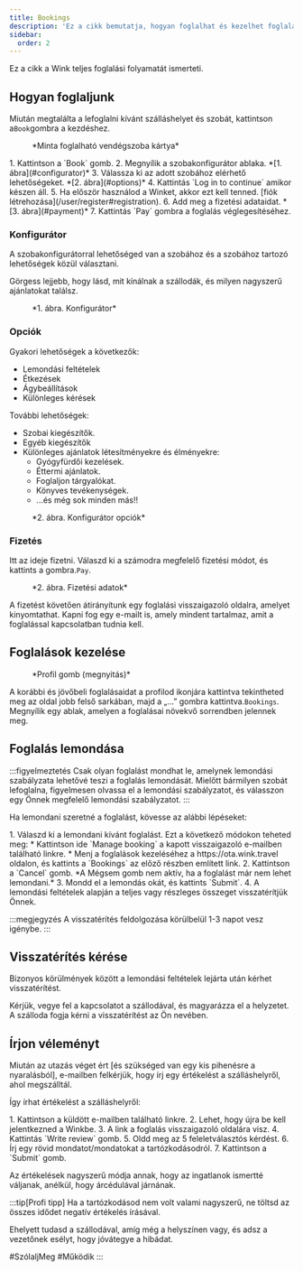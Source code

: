 ```yaml
---
title: Bookings
description: 'Ez a cikk bemutatja, hogyan foglalhat és kezelhet foglalásokat a Wink-en.'
sidebar:
  order: 2
---
```


Ez a cikk a Wink teljes foglalási folyamatát ismerteti.

## Hogyan foglaljunk

Miután megtalálta a lefoglalni kívánt szálláshelyet és szobát, kattintson a`Book`gombra a kezdéshez.

<figure>
  <CloudinaryImage width="350" height="819" resize="scale" quality="best" alt="Foglalható vendégszoba kártya" src="academy/guest-room-card" errorImage="noimage_opaque_nyrtl0.png" />

  <figcaption>*Minta foglalható vendégszoba kártya*</figcaption>
</figure>


<Steps>
  1. Kattintson a `Book` gomb.
  2. Megnyílik a szobakonfigurátor ablaka. *[1. ábra](#configurator)*
  3. Válassza ki az adott szobához elérhető lehetőségeket. *[2. ábra](#options)*
  4. Kattintás `Log in to continue` amikor készen áll.
  5. Ha először használod a Winket, akkor ezt kell tenned. [fiók létrehozása](/user/register#registration).
  6. Add meg a fizetési adataidat. *[3. ábra](#payment)*
  7. Kattintás `Pay` gombra a foglalás véglegesítéséhez.
</Steps>


### Konfigurátor

A szobakonfigurátorral lehetőséged van a szobához és a szobához tartozó lehetőségek közül választani.

Görgess lejjebb, hogy lásd, mit kínálnak a szállodák, és milyen nagyszerű ajánlatokat találsz.

<figure>
  <CloudinaryImage width="700" height="1176" resize="scale" quality="best" alt="Szobakonfigurátor" src="academy/room-configurator-1" errorImage="noimage_opaque_nyrtl0.png" />

  <figcaption>*1. ábra. Konfigurátor*</figcaption>
</figure>


### Opciók

Gyakori lehetőségek a következők:

* Lemondási feltételek
* Étkezések
* Ágybeállítások
* Különleges kérések

További lehetőségek:

* Szobai kiegészítők.
* Egyéb kiegészítők
* Különleges ajánlatok létesítményekre és élményekre:
  * Gyógyfürdői kezelések.
  * Éttermi ajánlatok.
  * Foglaljon tárgyalókat.
  * Könyves tevékenységek.
  * ...és még sok minden más!!

<figure>
  <CloudinaryImage width="700" height="1176" resize="scale" quality="best" alt="Szobakonfigurátor" src="academy/room-configurator-2" errorImage="noimage_opaque_nyrtl0.png" />

  <figcaption>*2. ábra. Konfigurátor opciók*</figcaption>
</figure>


### Fizetés

Itt az ideje fizetni. Válaszd ki a számodra megfelelő fizetési módot, és kattints a gombra.`Pay`.

<figure>
  <CloudinaryImage width="700" height="1141" resize="scale" quality="best" alt="Fizetési adatok" src="academy/payment-modal" errorImage="noimage_opaque_nyrtl0.png" />

  <figcaption>*2. ábra. Fizetési adatok*</figcaption>
</figure>


A fizetést követően átirányítunk egy foglalási visszaigazoló oldalra, amelyet kinyomtathat.
Kapni fog egy e-mailt is, amely mindent tartalmaz, amit a foglalással kapcsolatban tudnia kell.

## Foglalások kezelése

<figure>
  <CloudinaryImage width="350" height="404" resize="scale" quality="best" alt="Fiók gomb hitelesítés után" src="academy/account-button-auth-open" errorImage="noimage_opaque_nyrtl0.png" />

  <figcaption>*Profil gomb (megnyitás)*</figcaption>
</figure>


A korábbi és jövőbeli foglalásaidat a profilod ikonjára kattintva tekintheted meg az oldal jobb felső sarkában, majd a „…” gombra kattintva.`Bookings`.&#x20;
Megnyílik egy ablak, amelyen a foglalásai növekvő sorrendben jelennek meg.

## Foglalás lemondása

:::figyelmeztetés
Csak olyan foglalást mondhat le, amelynek lemondási szabályzata lehetővé teszi a foglalás lemondását. Mielőtt bármilyen szobát lefoglalna, figyelmesen olvassa el a lemondási szabályzatot, és válasszon egy Önnek megfelelő lemondási szabályzatot.
:::

Ha lemondani szeretné a foglalást, kövesse az alábbi lépéseket:

<Steps>
  1. Válaszd ki a lemondani kívánt foglalást. Ezt a következő módokon teheted meg:
     * Kattintson ide `Manage booking` a kapott visszaigazoló e-mailben található linkre.
     * Menj a foglalások kezeléséhez a https://ota.wink.travel oldalon, és kattints a `Bookings` az előző részben említett link.
  2. Kattintson a `Cancel` gomb. *A Mégsem gomb nem aktív, ha a foglalást már nem lehet lemondani.*
  3. Mondd el a lemondás okát, és kattints `Submit`.
  4. A lemondási feltételek alapján a teljes vagy részleges összeget visszatérítjük Önnek.
</Steps>


:::megjegyzés
A visszatérítés feldolgozása körülbelül 1-3 napot vesz igénybe.
:::

## Visszatérítés kérése

Bizonyos körülmények között a lemondási feltételek lejárta után kérhet visszatérítést.

Kérjük, vegye fel a kapcsolatot a szállodával, és magyarázza el a helyzetet. A szálloda fogja kérni a visszatérítést az Ön nevében.

## Írjon véleményt

Miután az utazás véget ért \[és szükséged van egy kis pihenésre a nyaralásból], e-mailben felkérjük, hogy írj egy értékelést a szálláshelyről, ahol megszálltál.

Így írhat értékelést a szálláshelyről:

<Steps>
  1. Kattintson a küldött e-mailben található linkre.
  2. Lehet, hogy újra be kell jelentkezned a Winkbe.
  3. A link a foglalás visszaigazoló oldalára visz.
  4. Kattintás `Write review` gomb.
  5. Oldd meg az 5 feleletválasztós kérdést.
  6. Írj egy rövid mondatot/mondatokat a tartózkodásodról.
  7. Kattintson a `Submit` gomb.
</Steps>


Az értékelések nagyszerű módja annak, hogy az ingatlanok ismertté váljanak, anélkül, hogy árcédulával járnának.

:::tip\[Profi tipp]
Ha a tartózkodásod nem volt valami nagyszerű, ne töltsd az összes idődet negatív értékelés írásával.

Ehelyett tudasd a szállodával, amíg még a helyszínen vagy, és adsz a vezetőnek esélyt, hogy jóvátegye a hibádat.

\#SzólaljMeg #Működik
:::

